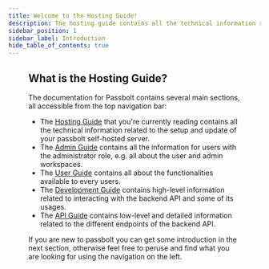 ```yaml
---
title: Welcome to the Hosting Guide!
description: The hosting guide contains all the technical information related to the setup and update of your passbolt self-hosted server.
sidebar_position: 1
sidebar_label: Introduction
hide_table_of_contents: true
---
```


<Figure
  src="/img/background/guide-covers/hosting-guide.svg"
  alt="Hosting Guide Cover"
  size={{ width: '1280px', height: 'auto' }}
/>

## What is the Hosting Guide?

The documentation for Passbolt contains several main sections, all accessible from the top navigation bar:
- The [Hosting Guide](/hosting/) that you're currently reading contains all the technical information related to the setup and update of your passbolt self-hosted server.
- The [Admin Guide](/admin/) contains all the information for users with the administrator role, e.g. all about the user and admin workspaces.
- The [User Guide](/user/) contains all about the functionalities available to every users.
- The [Development Guide](/development/) contains high-level information related to interacting with the backend API and some of its usages.
- The [API Guide](/api/) contains low-level and detailed information related to the different endpoints of the backend API.

If you are new to passbolt you can get some introduction in the next section, otherwise feel free to peruse and find
 what you are looking for using the navigation on the left.
